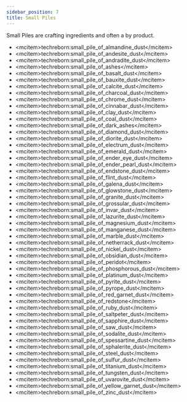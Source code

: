 ```yaml
---
sidebar_position: 7
title: Small Piles
---
```


<ItemImage file="small_pile_of_andradite_dust" alt="Small Piles" size="200" />

Small Piles are crafting ingredients and often a by product. 

- \<mcitem\>techreborn:small_pile_of_almandine_dust\</mcitem\>
- \<mcitem\>techreborn:small_pile_of_andesite_dust\</mcitem\>
- \<mcitem\>techreborn:small_pile_of_andradite_dust\</mcitem\>
- \<mcitem\>techreborn:small_pile_of_ashes\</mcitem\>
- \<mcitem\>techreborn:small_pile_of_basalt_dust\</mcitem\>
- \<mcitem\>techreborn:small_pile_of_bauxite_dust\</mcitem\>
- \<mcitem\>techreborn:small_pile_of_calcite_dust\</mcitem\>
- \<mcitem\>techreborn:small_pile_of_charcoal_dust\</mcitem\>
- \<mcitem\>techreborn:small_pile_of_chrome_dust\</mcitem\>
- \<mcitem\>techreborn:small_pile_of_cinnabar_dust\</mcitem\>
- \<mcitem\>techreborn:small_pile_of_clay_dust\</mcitem\>
- \<mcitem\>techreborn:small_pile_of_coal_dust\</mcitem\>
- \<mcitem\>techreborn:small_pile_of_dark_ashes\</mcitem\>
- \<mcitem\>techreborn:small_pile_of_diamond_dust\</mcitem\>
- \<mcitem\>techreborn:small_pile_of_diorite_dust\</mcitem\>
- \<mcitem\>techreborn:small_pile_of_electrum_dust\</mcitem\>
- \<mcitem\>techreborn:small_pile_of_emerald_dust\</mcitem\>
- \<mcitem\>techreborn:small_pile_of_ender_eye_dust\</mcitem\>
- \<mcitem\>techreborn:small_pile_of_ender_pearl_dust\</mcitem\>
- \<mcitem\>techreborn:small_pile_of_endstone_dust\</mcitem\>
- \<mcitem\>techreborn:small_pile_of_flint_dust\</mcitem\>
- \<mcitem\>techreborn:small_pile_of_galena_dust\</mcitem\>
- \<mcitem\>techreborn:small_pile_of_glowstone_dust\</mcitem\>
- \<mcitem\>techreborn:small_pile_of_granite_dust\</mcitem\>
- \<mcitem\>techreborn:small_pile_of_grossular_dust\</mcitem\>
- \<mcitem\>techreborn:small_pile_of_invar_dust\</mcitem\>
- \<mcitem\>techreborn:small_pile_of_lazurite_dust\</mcitem\>
- \<mcitem\>techreborn:small_pile_of_magnesium_dust\</mcitem\>
- \<mcitem\>techreborn:small_pile_of_manganese_dust\</mcitem\>
- \<mcitem\>techreborn:small_pile_of_marble_dust\</mcitem\>
- \<mcitem\>techreborn:small_pile_of_netherrack_dust\</mcitem\>
- \<mcitem\>techreborn:small_pile_of_nickel_dust\</mcitem\>
- \<mcitem\>techreborn:small_pile_of_obsidian_dust\</mcitem\>
- \<mcitem\>techreborn:small_pile_of_peridot\</mcitem\>
- \<mcitem\>techreborn:small_pile_of_phosphorous_dust\</mcitem\>
- \<mcitem\>techreborn:small_pile_of_platinum_dust\</mcitem\>
- \<mcitem\>techreborn:small_pile_of_pyrite_dust\</mcitem\>
- \<mcitem\>techreborn:small_pile_of_pyrope_dust\</mcitem\>
- \<mcitem\>techreborn:small_pile_of_red_garnet_dust\</mcitem\>
- \<mcitem\>techreborn:small_pile_of_redstone\</mcitem\>
- \<mcitem\>techreborn:small_pile_of_ruby_dust\</mcitem\>
- \<mcitem\>techreborn:small_pile_of_saltpeter_dust\</mcitem\>
- \<mcitem\>techreborn:small_pile_of_sapphire_dust\</mcitem\>
- \<mcitem\>techreborn:small_pile_of_saw_dust\</mcitem\>
- \<mcitem\>techreborn:small_pile_of_sodalite_dust\</mcitem\>
- \<mcitem\>techreborn:small_pile_of_spessartine_dust\</mcitem\>
- \<mcitem\>techreborn:small_pile_of_sphalerite_dust\</mcitem\>
- \<mcitem\>techreborn:small_pile_of_steel_dust\</mcitem\>
- \<mcitem\>techreborn:small_pile_of_sulfur_dust\</mcitem\>
- \<mcitem\>techreborn:small_pile_of_titanium_dust\</mcitem\>
- \<mcitem\>techreborn:small_pile_of_tungsten_dust\</mcitem\>
- \<mcitem\>techreborn:small_pile_of_uvarovite_dust\</mcitem\>
- \<mcitem\>techreborn:small_pile_of_yellow_garnet_dust\</mcitem\>
- \<mcitem\>techreborn:small_pile_of_zinc_dust\</mcitem\>
